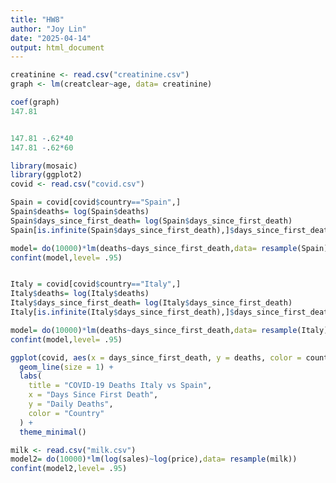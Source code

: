 ```yaml
---
title: "HW8"
author: "Joy Lin"
date: "2025-04-14"
output: html_document
---
```


```r

creatinine <- read.csv("creatinine.csv")
graph <- lm(creatclear~age, data= creatinine)

coef(graph)
147.81


147.81 -.62*40
147.81 -.62*60
```

```r
library(mosaic)
library(ggplot2)
covid <- read.csv("covid.csv")

Spain = covid[covid$country=="Spain",]
Spain$deaths= log(Spain$deaths)
Spain$days_since_first_death= log(Spain$days_since_first_death)
Spain[is.infinite(Spain$days_since_first_death),]$days_since_first_death=0

model= do(10000)*lm(deaths~days_since_first_death,data= resample(Spain))
confint(model,level= .95)


Italy = covid[covid$country=="Italy",]
Italy$deaths= log(Italy$deaths)
Italy$days_since_first_death= log(Italy$days_since_first_death)
Italy[is.infinite(Italy$days_since_first_death),]$days_since_first_death=0

model= do(10000)*lm(deaths~days_since_first_death,data= resample(Italy))
confint(model,level= .95)

ggplot(covid, aes(x = days_since_first_death, y = deaths, color = country)) +
  geom_line(size = 1) +
  labs(
    title = "COVID-19 Deaths Italy vs Spain",
    x = "Days Since First Death",
    y = "Daily Deaths",
    color = "Country"
  ) +
  theme_minimal()

```

```r
milk <- read.csv("milk.csv")
model2= do(10000)*lm(log(sales)~log(price),data= resample(milk))
confint(model2,level= .95)
```

